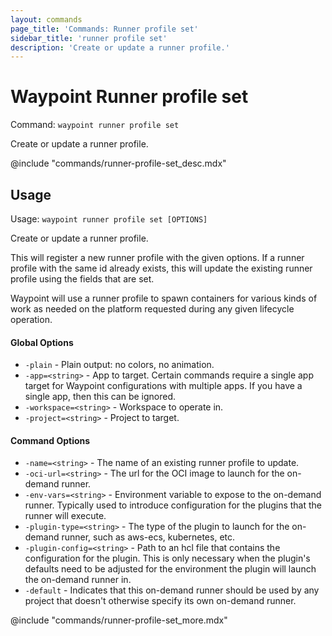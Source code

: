 ```yaml
---
layout: commands
page_title: 'Commands: Runner profile set'
sidebar_title: 'runner profile set'
description: 'Create or update a runner profile.'
---
```


# Waypoint Runner profile set

Command: `waypoint runner profile set`

Create or update a runner profile.

@include "commands/runner-profile-set_desc.mdx"

## Usage

Usage: `waypoint runner profile set [OPTIONS]`

Create or update a runner profile.

This will register a new runner profile with the given options. If
a runner profile with the same id already exists, this will update the
existing runner profile using the fields that are set.

Waypoint will use a runner profile to spawn containers for
various kinds of work as needed on the platform requested during any given
lifecycle operation.

#### Global Options

- `-plain` - Plain output: no colors, no animation.
- `-app=<string>` - App to target. Certain commands require a single app target for Waypoint configurations with multiple apps. If you have a single app, then this can be ignored.
- `-workspace=<string>` - Workspace to operate in.
- `-project=<string>` - Project to target.

#### Command Options

- `-name=<string>` - The name of an existing runner profile to update.
- `-oci-url=<string>` - The url for the OCI image to launch for the on-demand runner.
- `-env-vars=<string>` - Environment variable to expose to the on-demand runner. Typically used to introduce configuration for the plugins that the runner will execute.
- `-plugin-type=<string>` - The type of the plugin to launch for the on-demand runner, such as aws-ecs, kubernetes, etc.
- `-plugin-config=<string>` - Path to an hcl file that contains the configuration for the plugin. This is only necessary when the plugin's defaults need to be adjusted for the environment the plugin will launch the on-demand runner in.
- `-default` - Indicates that this on-demand runner should be used by any project that doesn't otherwise specify its own on-demand runner.

@include "commands/runner-profile-set_more.mdx"
